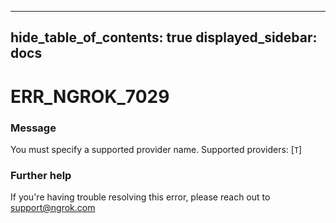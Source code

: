 

---
hide_table_of_contents: true
displayed_sidebar: docs
---


# ERR_NGROK_7029

### Message
You must specify a supported provider name.  Supported providers: [`T`]

<ErrorDetails />



### Further help
If you're having trouble resolving this error, please reach out to [support@ngrok.com](mailto:support@ngrok.com?subject=Help%20with%20ERR_NGROK_7029)

